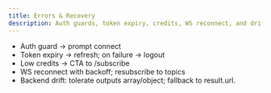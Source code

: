 ```yaml
---
title: Errors & Recovery
description: Auth guards, token expiry, credits, WS reconnect, and drift.
---
```


- Auth guard → prompt connect
- Token expiry → refresh; on failure → logout
- Low credits → CTA to /subscribe
- WS reconnect with backoff; resubscribe to topics
- Backend drift: tolerate outputs array/object; fallback to result.url.
